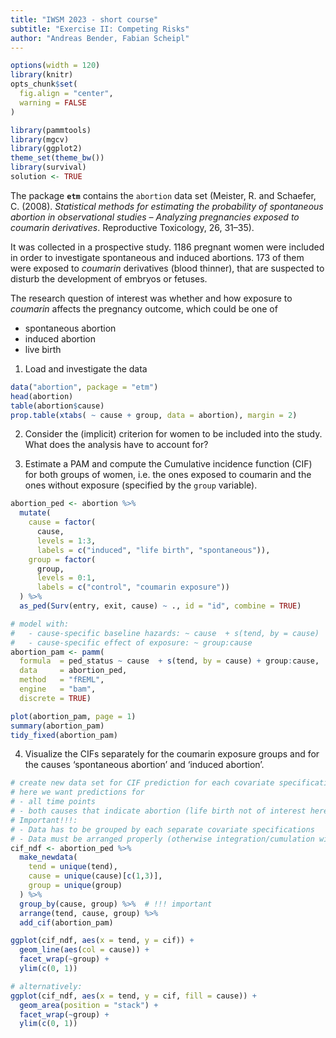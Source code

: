 ```yaml
---
title: "IWSM 2023 - short course"
subtitle: "Exercise II: Competing Risks"
author: "Andreas Bender, Fabian Scheipl"
---
```


```r
options(width = 120)
library(knitr)
opts_chunk$set(
  fig.align = "center",
  warning = FALSE
)
```



```r
library(pammtools)
library(mgcv)
library(ggplot2)
theme_set(theme_bw())
library(survival)
solution <- TRUE
```


The package **`etm`** contains the `abortion` data set (Meister, R. and Schaefer, C. (2008). *Statistical methods for estimating the probability of spontaneous abortion in observational studies – Analyzing pregnancies exposed to coumarin derivatives*. Reproductive Toxicology, 26, 31–35).

It was collected in a prospective study. 1186 pregnant women were included in order to investigate spontaneous and induced abortions. 173 of them were exposed to *coumarin* derivatives (blood thinner), that are suspected to disturb the development of embryos or fetuses.

The research question of interest was whether and how exposure to *coumarin* affects the pregnancy outcome, which could be one of

- spontaneous abortion
- induced abortion
- live birth


1. Load and investigate the data

```r
data("abortion", package = "etm")
head(abortion)
table(abortion$cause)
prop.table(xtabs( ~ cause + group, data = abortion), margin = 2)
```

2. Consider the (implicit) criterion for women to be included into the study.
What does the analysis have to account for?


3. Estimate a PAM and compute the Cumulative incidence function (CIF) for both groups of women, i.e. the ones exposed to coumarin and the ones without exposure (specified by the `group` variable).


```r
abortion_ped <- abortion %>%
  mutate(
    cause = factor(
      cause,
      levels = 1:3,
      labels = c("induced", "life birth", "spontaneous")),
    group = factor(
      group,
      levels = 0:1,
      labels = c("control", "coumarin exposure"))
  ) %>%
  as_ped(Surv(entry, exit, cause) ~ ., id = "id", combine = TRUE)

# model with:
#   - cause-specific baseline hazards: ~ cause  + s(tend, by = cause)
#   - cause-specific effect of exposure: ~ group:cause
abortion_pam <- pamm(
  formula  = ped_status ~ cause  + s(tend, by = cause) + group:cause,
  data     = abortion_ped,
  method   = "fREML",
  engine   = "bam",
  discrete = TRUE)

plot(abortion_pam, page = 1)
summary(abortion_pam)
tidy_fixed(abortion_pam)
```


4. Visualize the CIFs separately for the coumarin exposure groups and for the
causes ‘spontaneous abortion’ and ‘induced abortion’.


```r
# create new data set for CIF prediction for each covariate specification of interest
# here we want predictions for
# - all time points
# - both causes that indicate abortion (life birth not of interest here)
# Important!!!:
# - Data has to be grouped by each separate covariate specifications
# - Data must be arranged properly (otherwise integration/cumulation will yield results)
cif_ndf <- abortion_ped %>%
  make_newdata(
    tend = unique(tend),
    cause = unique(cause)[c(1,3)],
    group = unique(group)
  ) %>%
  group_by(cause, group) %>%  # !!! important
  arrange(tend, cause, group) %>%
  add_cif(abortion_pam)

ggplot(cif_ndf, aes(x = tend, y = cif)) +
  geom_line(aes(col = cause)) +
  facet_wrap(~group) +
  ylim(c(0, 1))

# alternatively:
ggplot(cif_ndf, aes(x = tend, y = cif, fill = cause)) +
  geom_area(position = "stack") +
  facet_wrap(~group) +
  ylim(c(0, 1))
```

